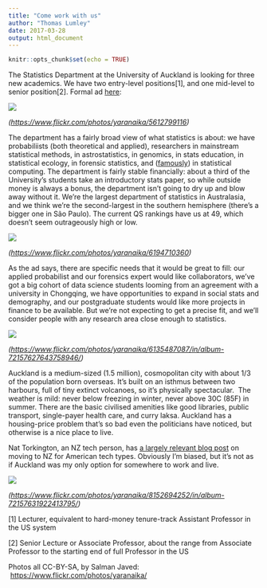 ```yaml
---
title: "Come work with us"
author: "Thomas Lumley"
date: 2017-03-28
output: html_document
---
```


```r
knitr::opts_chunk$set(echo = TRUE)
```

 The Statistics Department at the University of Auckland is looking for three new academics. We have two entry-level positions[1], and one mid-level to senior position[2]. Formal ad [here](https://www.opportunities.auckland.ac.nz/psp/ps/EMPLOYEE/HRMS/c/HRS_HRAM.HRS_CE.GBL?Page=HRS_CE_JOB_DTL&Action=A&JobOpeningId=18865&SiteId=1&PostingSeq=1):

![](https://68.media.tumblr.com/363a02c228d128bc0c4caf2135349bc9/tumblr_inline_on97s54qhz1s1hdxy_540.png)

_([https://www.flickr.com/photos/yaranaika/5612799116](https://www.flickr.com/photos/yaranaika/5612799116))_

The department has a fairly broad view of what statistics is about: we have probabiliists (both theoretical and applied), researchers in mainstream statistical methods, in astrostatistics, in genomics, in stats education, in statistical ecology, in forensic statistics, and ([famously](https://www.stat.auckland.ac.nz/en/about/our-department/ihaka-lectures.html)) in statistical computing. The department is fairly stable financially: about a third of the University’s students take an introductory stats paper, so while outside money is always a bonus, the department isn’t going to dry up and blow away without it. We’re the largest department of statistics in Australasia, and we think we’re the second-largest in the southern hemisphere (there’s a bigger one in São Paulo). The current QS rankings have us at 49, which doesn’t seem outrageously high or low. 

![](https://68.media.tumblr.com/0b289503c330c02a5a403fef366aa525/tumblr_inline_on97wxk43l1s1hdxy_540.png)

_([https://www.flickr.com/photos/yaranaika/6194710360](https://www.flickr.com/photos/yaranaika/6194710360))  
_

As the ad says, there are specific needs that it would be great to fill: our applied probabilist and our forensics expert would like collaborators, we’ve got a big cohort of data science students looming from an agreement with a university in Chongqing, we have opportunities to expand in social stats and demography, and our postgraduate students would like more projects in finance to be available. But we’re not expecting to get a precise fit, and we’ll consider people with any research area close enough to statistics.

![](https://68.media.tumblr.com/de2655eba0d0031a4351afc222029c19/tumblr_inline_on98cagQTp1s1hdxy_540.png)

_([https://www.flickr.com/photos/yaranaika/6135487087/in/album-72157627643758946/](https://www.flickr.com/photos/yaranaika/6135487087/in/album-72157627643758946/))_

Auckland is a medium-sized (1.5 million), cosmopolitan city with about 1/3 of the population born overseas. It’s built on an isthmus between two harbours, full of tiny extinct volcanoes, so it’s physically spectacular.  The weather is mild: never below freezing in winter, never above 30C (85F) in summer. There are the basic civilised amenities like good libraries, public transport, single-payer health care, and curry laksa. Auckland has a housing-price problem that’s so bad even the politicians have noticed, but otherwise is a nice place to live.

Nat Torkington, an NZ tech person, has [a largely relevant blog post](http://nathan.torkington.com/blog/2016/11/09/on-moving-to-new-zealand/) on moving to NZ for American tech types. Obviously I’m biased, but it’s not as if Auckland was my only option for somewhere to work and live. 

![](https://68.media.tumblr.com/31903a763f653764cd77b4c20c2a564e/tumblr_inline_on9991Rcie1s1hdxy_540.png)

_([https://www.flickr.com/photos/yaranaika/8152694252/in/album-72157631922413795/](https://www.flickr.com/photos/yaranaika/8152694252/in/album-72157631922413795/))_

[1] Lecturer, equivalent to hard-money tenure-track Assistant Professor in the US system  

[2] Senior Lecture or Associate Professor, about the range from Associate Professor to the starting end of full Professor in the US

Photos all CC-BY-SA, by Salman Javed:  [https://www.flickr.com/photos/yaranaika/](https://www.flickr.com/photos/yaranaika/)
